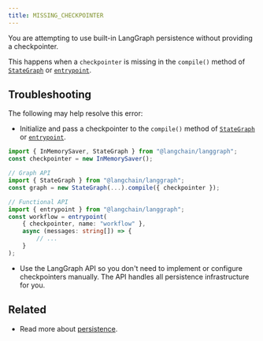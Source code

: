 ```yaml
---
title: MISSING_CHECKPOINTER
---
```



<AlphaCallout />

You are attempting to use built-in LangGraph persistence without providing a checkpointer.

This happens when a `checkpointer` is missing in the `compile()` method of [`StateGraph`](https://langchain-ai.github.io/langgraphjs/reference/classes/langgraph.StateGraph.html) or [`entrypoint`](https://langchain-ai.github.io/langgraphjs/reference/functions/langgraph.entrypoint.html).

## Troubleshooting

The following may help resolve this error:

-   Initialize and pass a checkpointer to the `compile()` method of [`StateGraph`](https://langchain-ai.github.io/langgraphjs/reference/classes/langgraph.StateGraph.html) or [`entrypoint`](https://langchain-ai.github.io/langgraphjs/reference/functions/langgraph.entrypoint.html).



```typescript
import { InMemorySaver, StateGraph } from "@langchain/langgraph";
const checkpointer = new InMemorySaver();

// Graph API
import { StateGraph } from "@langchain/langgraph";
const graph = new StateGraph(...).compile({ checkpointer });

// Functional API
import { entrypoint } from "@langchain/langgraph";
const workflow = entrypoint(
    { checkpointer, name: "workflow" },
    async (messages: string[]) => {
        // ...
    }
);
```



-   Use the LangGraph API so you don't need to implement or configure checkpointers manually. The API handles all persistence infrastructure for you.

## Related

- Read more about [persistence](/oss/javascript/langgraph/persistence).
